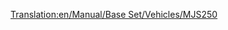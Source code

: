 [[Translation:en/Manual/Base Set/Vehicles/MJS250]]
{{hu/Navbox Mozdonyok}}
{{hu/Vonatok|Name=MJS250
|Image=[[File:en/Mjs250.png]]
|Cost=£9,375 ($18.750)
|Speed=80 km/h (50 mph)
|Weight=65 t
|Power=600 LE (448 kW)
|Annual=£990 ($1.980)
|Designed=1955
|Lifespan=22
|Capacity=N/A
|Leírás=Az MJS250 az elsőként megvásárolható dízelmozdony a szubarktikus és a szubtrópusi éghajlaton. Olcsó, de sebességnek is, erőnek is híján áll. Bár két MJS250 egy szerelvényben olcsóbb és több teljesítményt ad, mint egy [[hu/Manual/Base Set/Vehicles/Wills 2-8-0|Wills 2-8-0]], érdemes lecserélni, amint lehetséges. 
|Valósság=Hasonlít a Davenport Locomotive Works 44 tonnás dízelmozdonyára.}}